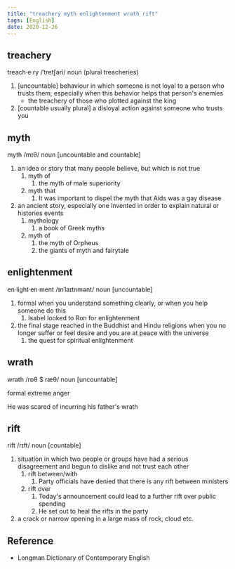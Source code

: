 ```yaml
---
title: "treachery myth enlightenment wrath rift"
tags: [English]
date: 2020-12-26
---
```


## treachery

treach·e·ry /ˈtretʃəri/ noun (plural treacheries)

1. [uncountable] behaviour in which someone is not loyal to a person who trusts them,
   especially when this behavior helps that person's enemies
   - the treachery of those who plotted against the king
2. [countable usually plural] a disloyal action against someone who trusts you

## myth

myth /mɪθ/ noun [uncountable and countable]

1. an idea or story that many people believe, but which is not true
   1. myth of
      1. the myth of male superiority
   2. myth that
      1. It was important to dispel the myth that Aids was a gay disease
2. an ancient story, especially one invented in order to explain natural or histories events
   1. mythology
      1. a book of Greek myths
   2. myth of
      1. the myth of Orpheus
      2. the giants of myth and fairytale

## enlightenment

en·light·en·ment /ɪnˈlaɪtnmənt/ noun [uncountable]

1. formal when you understand something clearly, or when you help someone do this
   1. Isabel looked to Ron for enlightenment
2. the final stage reached in the Buddhist and Hindu religions when you no longer suffer
   or feel desire and you are at peace with the universe
   1. the quest for spiritual enlightenment

## wrath

wrath /rɒθ $ ræθ/ noun [uncountable]

formal extreme anger

He was scared of incurring his father's wrath

## rift

rift /rɪft/ noun [countable]

1. situation in which two people or groups have had a serious disagreement and begun to
   dislike and not trust each other
   1. rift between/with
      1. Party officials have denied that there is any rift between ministers
   2. rift over
      1. Today's announcement could lead to a further rift over public spending
      2. He set out to heal the rifts in the party
2. a crack or narrow opening in a large mass of rock, cloud etc.

## Reference

- Longman Dictionary of Contemporary English